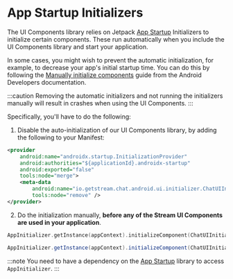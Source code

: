 
# App Startup Initializers

The UI Components library relies on Jetpack [App Startup](https://developer.android.com/topic/libraries/app-startup) Initializers to initialize certain components. These run automatically when you include the UI Components library and start your application.

In some cases, you might wish to prevent the automatic initialization, for example, to decrease your app's initial startup time. You can do this by following the [Manually initialize components](https://developer.android.com/topic/libraries/app-startup#manual) guide from the Android Developers documentation.

:::caution
Removing the automatic initializers and not running the initializers manually will result in crashes when using the UI Components.
:::

Specifically, you'll have to do the following:

1. Disable the auto-initialization of our UI Components library, by adding the following to your Manifest:

```xml
<provider 
    android:name="androidx.startup.InitializationProvider"
    android:authorities="${applicationId}.androidx-startup"
    android:exported="false"
    tools:node="merge">
    <meta-data
        android:name="io.getstream.chat.android.ui.initializer.ChatUIInitializer" 
        tools:node="remove" />
</provider>
```

2. Do the initialization manually, **before any of the Stream UI Components are used in your application**.

<Tabs>
<TabItem value="kotlin" label="Kotlin">

```kotlin
AppInitializer.getInstance(appContext).initializeComponent(ChatUIInitializer::class.java)
```
</TabItem>

<TabItem value="java" label="Java">

```java
AppInitializer.getInstance(appContext).initializeComponent(ChatUIInitializer.class);
```
</TabItem>
</Tabs>

:::note
You need to have a dependency on the [App Startup](https://developer.android.com/jetpack/androidx/releases/startup) library to access `AppInitializer`.
:::
